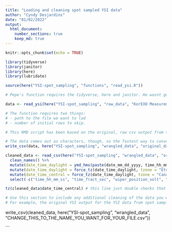 ```yaml
---
title: "Loading and cleaning spot sampled YSI data"
author: "Cyndy Desjardins"
date: "01/02/2022"
output: 
  html_document:
    number_sections: true
    keep_md: true
---
```


```r
knitr::opts_chunk$set(echo = TRUE)
```

```r

library(tidyverse)
library(janitor)
library(here)
library(lubridate)

```

```r

source(here("YSI-spot_sampling", "functions", "read_ysi.R"))

# Pepe's function requires the tidyverse, here and janitor. He wasnt going for a perfect-from-scratch package with zero dependencies and he knew that those of us who are going to use it probably load these packages to start with. It will load them inside of the function if they are not already loaded.

```

```r

data <- read_ysi(here("YSI-spot_sampling", "raw_data", "KorEXO Measurement File Export - 013122 133639.csv"), skip = 7)

# The function requires two things:
# - path to the file we want to lad
# - number of initial rows to skip. 

# This RMD script has been based on the original, raw csv output from the Kor-EXO software, which is standard, so you shouldn't have to change the number of rows to skip before starting to read the data, but you'll want to check that it's still 7, and change the skip = # below if the number of rows is in fact different. 

# The data comes out as characters, though, so the fastest way to convert most of the data to numbers (where appropriate) is to write the file out, then read it right back in.
write_csv(data, here("YSI-spot_sampling", "wrangled_data", "original_data_in_character_format.csv"))

cleaned_data <- read_csv(here("YSI-spot_sampling", "wrangled_data", "original_data_in_character_format.csv")) %>% 
  clean_names() %>% 
  mutate(date_time_daylight = ymd_hms(paste(date_mm_dd_yyyy, time_hh_mm_ss, sep = " "))) %>% 
  mutate(date_time_daylight = force_tz(date_time_daylight, tzone = "Etc/GMT+5")) %>% # R automatically assumes times are in UTC, so this just tells it that the time is actually in CDT since we collected this data in the summer
  mutate(date_time_central = force_tz(date_time_daylight, tzone = "Canada/Central")) %>%  # this line forces the timezone in to Central time
  select(-c("time_hh_mm_ss", "time_fract_sec", "wiper_position_volt", "battery_v", "cable_pwr_v", "date_time_daylight"))

tz(cleaned_data$date_time_central) # this line just double checks that the timezone on your date_time column is now correct
```

```r
# Use this section to include any additional cleaning of the data you want to do. If you add anything to this section, put your name and the date to the title of this chunk (eg: additional data cleanup: Cyndy 2022-02-01), also I suggest you copy this rmarkdown file and keep it in the appropriate data archive folder that you keep the final output in. That way you'll have a record of what changes you made to the raw data. 
# For example, the original YSI output for the YSI data from spot sampling the pELAstics enclosures had a couple of lines of data where I was just showing students how to record data, so obviously we don't want those lines in the final data set that's going to be used. Also, there were a couple of sites that were recorded incorrectly, that I will correct base on the field notes of the pELAstics crew. 

```





write_csv(cleaned_data, here("YSI-spot_sampling", "wrangled_data", "CHANGE_THIS_TO_THE_NAME_YOU_WANT_FOR_YOUR_FILE.csv"))


```

